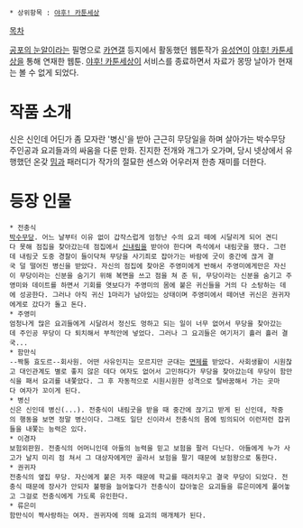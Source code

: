  * 상위항목 : [[야후! 카툰세상]]

[[목차]]

[[공포의 눈알]]이라는 필명으로 [[카연갤]] 등지에서 활동했던 웹툰작가 [[유성연]]이 [[야후! 카툰세상]]을 통해 연재한 웹툰. [[야후! 카툰세상]]이 서비스를 종료하면서 자료가 몽땅 날아가 현재는 볼 수 없게 되었다.

= 작품 소개 =
신은 신인데 어딘가 좀 모자란 '병신'을 받아 근근히 무당일을 하며 살아가는 박수무당 주인공과 요괴들과의 싸움을 다룬 만화. 진지한 전개와 개그가 오가며, 당시 넷상에서 유행했던 온갖 [[밈]]과 패러디가 작가의 절묘한 센스와 어우러져 한층 재미를 더한다.

= 등장 인물 =
 * 전충식
 [[박수무당]]. 어느 날부터 이유 없이 갑작스럽게 엄청난 수의 요괴 떼에 시달리게 되어 견디다 못해 점집을 찾아갔는데 점집에서 [[신내림]]을 받아야 한다며 즉석에서 내림굿을 했다. 그런데 내림굿 도중 경찰이 들이닥쳐 무당을 사기죄로 잡아가는 바람에 굿이 중간에 끊겨 결국 덜 떨어진 병신을 받았다. 자신의 점집에 찾아온 주영미에게 반해서 주영미에게만은 자신이 무당이라는 신분을 숨기기 위해 복면을 쓰고 점을 쳐 준 뒤, 무당이라는 신분을 숨기고 주영미와 데이트를 하면서 기회를 엿보다가 주영미의 몸에 붙은 귀신들을 거의 다 소탕하는 데에 성공한다. 그러나 아직 귀신 1마리가 남아있는 상태이며 주영미에서 떼어낸 귀신은 권귀자에게로 갔다가 돌고 돈다.
 * 주영미
 엄청나게 많은 요괴들에게 시달려서 정신도 멍하고 되는 일이 너무 없어서 무당을 찾아갔는데 주인공 무당이 다 퇴치해서 부적안에 넣었다. 그러나 그 요괴들은 여기저기 흘러 흘러 결국...
 * 함만식
 --짝퉁 효도르--회사원. 어떤 사유인지는 모르지만 군대는 [[면제]]를 받았다. 사회생활이 시원찮고 대인관계도 별로 좋지 않은 데다 여자도 없어서 고민하다가 무당을 찾아갔는데 무당이 함만식을 패서 요괴를 내쫓았다. 그 후 자동적으로 시원시원한 성격으로 탈바꿈해서 가는 곳마다 여자가 꼬이게 된다.
 * 병신
 신은 신인데 병신(...). 전충식이 내림굿을 받을 때 중간에 끊기고 받게 된 신인데, 작중의 행동을 보면 정말 병신이다. 그래도 일단 신이라서 전충식의 몸에 빙의되어 이런저런 잡귀들을 내쫓는 능력은 있다.
 * 이경자
 보험외판원. 전충식의 어머니인데 아들의 능력을 믿고 보험을 팔러 다닌다. 아들에게 누가 사고가 날지 미리 점 쳐서 그 대상자에게만 골라서 보험을 팔기 때문에 보험왕으로 통한다.
 * 권귀자
 전충식의 옆집 무당. 자신에게 붙은 저주 때문에 학교를 때려치우고 결국 무당이 되었다. 전충식 때문에 장사가 안되자 불평을 늘어놓다가 전충식이 잡아놓은 요괴들을 류은미에게 풀어놓고 그걸로 전충식에게 가도록 유인한다.
 * 류은미
 함만식이 짝사랑하는 여자. 권귀자에 의해 요괴의 매개체가 된다.
